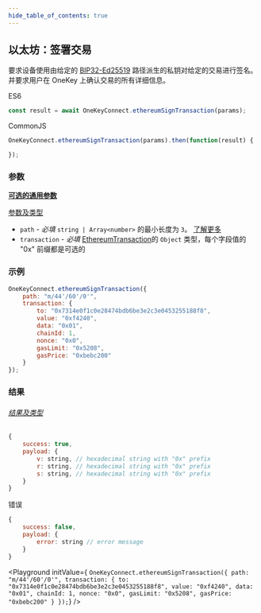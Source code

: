 ```yaml
---
hide_table_of_contents: true
---
```


## 以太坊：签署交易

要求设备使用由给定的 [BIP32-Ed25519](https://cardanolaunch.com/assets/Ed25519_BIP.pdf) 路径派生的私钥对给定的交易进行签名。并要求用户在 OneKey 上确认交易的所有详细信息。

ES6
```javascript
const result = await OneKeyConnect.ethereumSignTransaction(params);
```

CommonJS
```javascript
OneKeyConnect.ethereumSignTransaction(params).then(function(result) {

});
```

### 参数
[**可选的通用参数**](./commonParams)

[参数及类型](https://github.com/OneKeyHQ/connect/blob/onekey/src/js/types/params.js#L69-L72)

* `path` - *必填* `string | Array<number>` 的最小长度为 `3`。 [了解更多](./path)
* `transaction` - *必填* [EthereumTransaction](https://github.com/OneKeyHQ/connect/blob/onekey/src/js/types/ethereum.js#L5)的 `Object` 类型，每个字段值的 "0x" 前缀都是可选的

### 示例
```javascript
OneKeyConnect.ethereumSignTransaction({
    path: "m/44'/60'/0'",
    transaction: {
        to: "0x7314e0f1c0e28474bdb6be3e2c3e0453255188f8",
        value: "0xf4240",
        data: "0x01",
        chainId: 1,
        nonce: "0x0",
        gasLimit: "0x5208",
        gasPrice: "0xbebc200"
    }
});
```

### 结果
###### [结果及类型](https://github.com/OneKeyHQ/connect/blob/onekey/src/js/types/response.js#L57-L60)
```javascript
{
    success: true,
    payload: {
        v: string, // hexadecimal string with "0x" prefix
        r: string, // hexadecimal string with "0x" prefix
        s: string, // hexadecimal string with "0x" prefix
    }
}
```
错误
```javascript
{
    success: false,
    payload: {
        error: string // error message
    }
}
```

<Playground
    initValue={
`OneKeyConnect.ethereumSignTransaction({
    path: "m/44'/60'/0'",
    transaction: {
        to: "0x7314e0f1c0e28474bdb6be3e2c3e0453255188f8",
        value: "0xf4240",
        data: "0x01",
        chainId: 1,
        nonce: "0x0",
        gasLimit: "0x5208",
        gasPrice: "0xbebc200"
    }
});`}
/>
